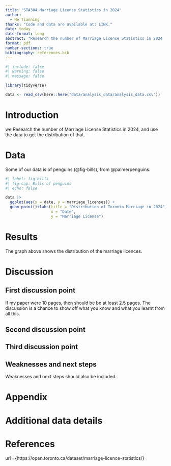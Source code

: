 ```yaml
---
title: "STA304 Marriage License Statistics in 2024"
author: 
  - He Tianning
thanks: "Code and data are available at: LINK."
date: today
date-format: long
abstract: "Research the number of Marriage License Statistics in 2024 ."
format: pdf
number-sections: true
bibliography: references.bib
---
```


```r
#| include: false
#| warning: false
#| message: false

library(tidyverse)

data <- read_csv(here::here("data/analysis_data/analysis_data.csv"))

```


# Introduction

we Research the number of Marriage License Statistics in 2024, and use the data to get the distribution of that.


# Data {#sec-data}

Some of our data is of penguins (@fig-bills), from @palmerpenguins.

```r
#| label: fig-bills
#| fig-cap: Bills of penguins
#| echo: false

data |> 
  ggplot(aes(x = date, y = marriage_licenses)) +
  geom_point()+labs(title = "Distribution of Toronto Marriage in 2024",
                    x = "Date", 
                    y = "Marriage License")
```



# Results

The graph above shows the distribution of the marriage licences.



# Discussion

## First discussion point {#sec-first-point}

If my paper were 10 pages, then should be be at least 2.5 pages. The discussion is a chance to show off what you know and what you learnt from all this. 

## Second discussion point

## Third discussion point

## Weaknesses and next steps

Weaknesses and next steps should also be included.

\newpage

\appendix

# Appendix {-}


# Additional data details




\newpage


# References

url ={https://open.toronto.ca/dataset/marriage-licence-statistics/}
